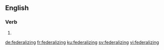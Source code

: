 ==English==

===Verb===
{{head|en|present participle}}

# {{present participle of|federalize|lang=en|nocat=1}}

[[de:federalizing]]
[[fr:federalizing]]
[[ku:federalizing]]
[[sv:federalizing]]
[[vi:federalizing]]